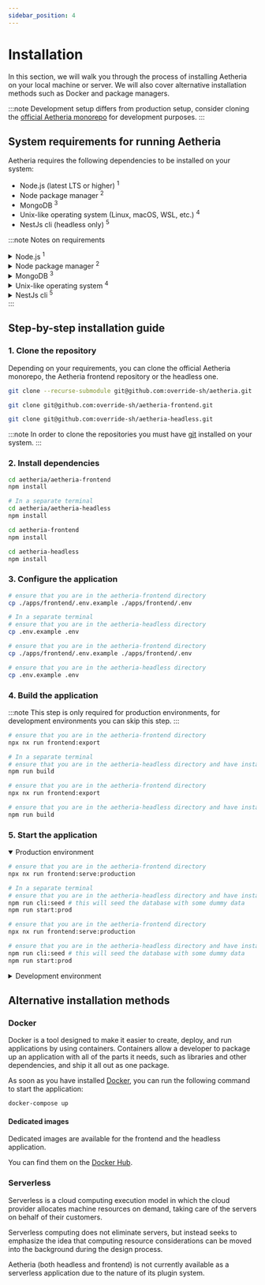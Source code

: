 ```yaml
---
sidebar_position: 4
---
```



# Installation

In this section, we will walk you through the process of installing Aetheria on your local machine or server.
We will also cover alternative installation methods such as Docker and package managers.

:::note
Development setup differs from production setup, consider cloning the
[official Aetheria monorepo](https://github.com/override-sh/aetheria) for development purposes.
:::

## System requirements for running Aetheria

Aetheria requires the following dependencies to be installed on your system:

- Node.js (latest LTS or higher) <sup>1</sup>
- Node package manager <sup>2</sup>
- MongoDB <sup>3</sup>
- Unix-like operating system (Linux, macOS, WSL, etc.) <sup>4</sup>
- NestJs cli (headless only) <sup>5</sup>

:::note Notes on requirements
<details>
<summary>Node.js <sup>1</sup></summary>

Node.js is a JavaScript runtime environment that allows you to run JavaScript code outside a browser.
You can download the latest version of Node.js from the official [Node.js website](https://nodejs.org/en/) or
using [nvm](https://github.com/nvm-sh/nvm) (**suggested**)

</details>
<details>
<summary>Node package manager <sup>2</sup></summary>

There are many node package managers the most commonly used are `npm`, `yarn` and `pnpm`. You can install
`npm` by installing Node.js or by following the instructions on the official [npm website](https://www.npmjs.com/).

Alternatively, you can install `yarn` by following the instructions on the official
[yarn website](https://yarnpkg.com/).

Currently, `pnpm` is not officially supported by Aetheria due to its way of managing deeply nested dependencies,
this
may change in the future as we strongly think that Aetheria will benefit from `pnpm` powerful tree reorganization.

</details>
<details>
<summary>MongoDB <sup>3</sup></summary>

Currently Aetheria only supports MongoDB as a database, you can install MongoDB by following the instructions on the
official [MongoDB website](https://www.mongodb.com/).

Even though MongoDB can be installed on a local machine we strongly discourage this practice as it is not secure and
will not scale well, instead we suggest using a cloud provider such
as [MongoDB Atlas](https://www.mongodb.com/cloud/atlas)
for production environments or using the attached `docker-compose.yml` file for development environments.

</details>
<details>
<summary>Unix-like operating system <sup>4</sup></summary>

Aetheria is built on top of two frameworks, Nest.js and Next.js, as they are both built on top of Node.js they are
platform-agnostic, however, due to the optimization made by Aetheria's to the plugin system, we strongly suggest
using
a Unix-like operating system such as Linux, macOS or WSL.

One of the main reasons for this is that Aetheria uses symlinks to link plugins to the main application, this may
not
be fully supported on Windows and may require additional configuration.

This is valid for development but is mostly a strict requirement for production environments.

</details>
<details>
<summary>NestJs cli <sup>5</sup></summary>

The NestJs cli is a command-line interface that allows you to generate NestJs applications and modules, it eases
the development process by providing a set of commands that can be used to generate boilerplate code and manage
dependencies, build the app and start development server.
This is only required for the headless version of Aetheria, you can install it by running the following command:

```bash
npm install -g @nestjs/cli
```

</details>
:::

## Step-by-step installation guide

### 1. Clone the repository

Depending on your requirements, you can clone the official Aetheria monorepo, the Aetheria frontend repository or the
headless one.

<Tabs defaultValue="monorepo" groupId="repository" queryString="repository">
<TabItem value="monorepo" label="Monorepo">

```bash
git clone --recurse-submodule git@github.com:override-sh/aetheria.git
```

</TabItem>
<TabItem value="frontend" label="Frontend">

```bash
git clone git@github.com:override-sh/aetheria-frontend.git
```

</TabItem>
<TabItem value="headless" label="Headless">

```bash
git clone git@github.com:override-sh/aetheria-headless.git
```

</TabItem>
</Tabs>

:::note
In order to clone the repositories you must have [git](https://git-scm.com/downloads) installed on your system.
:::

### 2. Install dependencies

<Tabs defaultValue="monorepo" groupId="repository" queryString="repository">
<TabItem value="monorepo" label="Monorepo">

```bash
cd aetheria/aetheria-frontend
npm install

# In a separate terminal
cd aetheria/aetheria-headless
npm install
```

</TabItem>
<TabItem value="frontend" label="Frontend">

```bash
cd aetheria-frontend
npm install
```

</TabItem>
<TabItem value="headless" label="Headless">

```bash
cd aetheria-headless
npm install
```

</TabItem>
</Tabs>

### 3. Configure the application

<Tabs defaultValue="monorepo" groupId="repository" queryString="repository">
<TabItem value="monorepo" label="Monorepo">

```bash
# ensure that you are in the aetheria-frontend directory
cp ./apps/frontend/.env.example ./apps/frontend/.env

# In a separate terminal
# ensure that you are in the aetheria-headless directory
cp .env.example .env
```

</TabItem>
<TabItem value="frontend" label="Frontend">

```bash
# ensure that you are in the aetheria-frontend directory
cp ./apps/frontend/.env.example ./apps/frontend/.env
```

</TabItem>
<TabItem value="headless" label="Headless">

```bash
# ensure that you are in the aetheria-headless directory
cp .env.example .env
```

</TabItem>
</Tabs>

### 4. Build the application

:::note
This step is only required for production environments, for development environments you can skip this step.
:::

<Tabs defaultValue="monorepo" groupId="repository" queryString="repository">
<TabItem value="monorepo" label="Monorepo">

```bash
# ensure that you are in the aetheria-frontend directory
npx nx run frontend:export

# In a separate terminal
# ensure that you are in the aetheria-headless directory and have installed the NestJs cli
npm run build
```

</TabItem>
<TabItem value="frontend" label="Frontend">

```bash
# ensure that you are in the aetheria-frontend directory
npx nx run frontend:export
```

</TabItem>
<TabItem value="headless" label="Headless">

```bash
# ensure that you are in the aetheria-headless directory and have installed the NestJs cli
npm run build
```

</TabItem>
</Tabs>

### 5. Start the application

<details open>
<summary>Production environment</summary>

<Tabs defaultValue="monorepo" groupId="repository" queryString="repository">
<TabItem value="monorepo" label="Monorepo">

```bash
# ensure that you are in the aetheria-frontend directory
npx nx run frontend:serve:production

# In a separate terminal
# ensure that you are in the aetheria-headless directory and have installed the NestJs cli
npm run cli:seed # this will seed the database with some dummy data
npm run start:prod
```

</TabItem>
<TabItem value="frontend" label="Frontend">

```bash
# ensure that you are in the aetheria-frontend directory
npx nx run frontend:serve:production
```

</TabItem>
<TabItem value="headless" label="Headless">

```bash
# ensure that you are in the aetheria-headless directory and have installed the NestJs cli
npm run cli:seed # this will seed the database with some dummy data
npm run start:prod
```

</TabItem>
</Tabs>

</details>

<details>
<summary>Development environment</summary>

<Tabs defaultValue="monorepo" groupId="repository" queryString="repository">
<TabItem value="monorepo" label="Monorepo">

```bash
# ensure that you are in the aetheria-frontend directory
npx nx run frontend:serve

# In a separate terminal
# ensure that you are in the aetheria-headless directory and have installed the NestJs cli
npm run cli:seed # this will seed the database with some dummy data
npm run start
```

</TabItem>
<TabItem value="frontend" label="Frontend">

```bash
# ensure that you are in the aetheria-frontend directory
npx nx run frontend:serve
```

</TabItem>
<TabItem value="headless" label="Headless">

```bash
# ensure that you are in the aetheria-headless directory and have installed the NestJs cli
npm run cli:seed # this will seed the database with some dummy data
npm run start
```

</TabItem>
</Tabs>

</details>

## Alternative installation methods

### Docker

Docker is a tool designed to make it easier to create, deploy, and run applications by using containers.
Containers allow a developer to package up an application with all of the parts it needs, such as libraries and other
dependencies, and ship it all out as one package.

As soon as you have installed [Docker](https://docs.docker.com/get-docker/), you can run the following command to start
the application:

```bash
docker-compose up
```

#### Dedicated images

Dedicated images are available for the frontend and the headless application.

You can find them on the [Docker Hub](https://hub.docker.com/u/overridesoft).

### Serverless

Serverless is a cloud computing execution model in which the cloud provider allocates machine resources on demand,
taking
care of the servers on behalf of their customers.

Serverless computing does not eliminate servers, but instead seeks to emphasize the idea that computing resource
considerations can be moved into the background during the design process.

Aetheria (both headless and frontend) is not currently available as a serverless application due to the nature of its plugin system.
